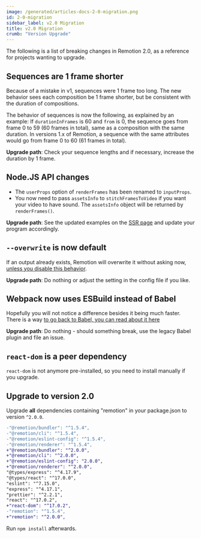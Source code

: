```yaml
---
image: /generated/articles-docs-2-0-migration.png
id: 2-0-migration
sidebar_label: v2.0 Migration
title: v2.0 Migration
crumb: "Version Upgrade"
---
```


The following is a list of breaking changes in Remotion 2.0, as a reference for projects wanting to upgrade.

## Sequences are 1 frame shorter

Because of a mistake in v1, sequences were 1 frame too long. The new behavior sees each composition be 1 frame shorter, but be consistent with the duration of compositions.

The behavior of sequences is now the following, as explained by an example: If `durationInFrames` is 60 and `from` is 0, the sequence goes from frame 0 to 59 (60 frames in total), same as a composition with the same duration. In versions 1.x of Remotion, a sequence with the same attributes would go from frame 0 to 60 (61 frames in total).

**Upgrade path**: Check your sequence lengths and if necessary, increase the duration by 1 frame.

## Node.JS API changes

- The `userProps` option of `renderFrames` has been renamed to `inputProps`.
- You now need to pass `assetsInfo` to `stitchFramesToVideo` if you want your video to have sound. The `assetsInfo` object will be returned by `renderFrames()`.

**Upgrade path**: See the updated examples on the [SSR page](/docs/ssr) and update your program accordingly.

## `--overwrite` is now default

If an output already exists, Remotion will overwrite it without asking now, [unless you disable this behavior](/docs/config#setoverwriteoutput).

**Upgrade path**: Do nothing or adjust the setting in the config file if you like.

## Webpack now uses ESBuild instead of Babel

Hopefully you will not notice a difference besides it being much faster. There is a way [to go back to Babel, you can read about it here](/docs/legacy-babel)

**Upgrade path**: Do nothing - should something break, use the legacy Babel plugin and file an issue.

## `react-dom` is a peer dependency

`react-dom` is not anymore pre-installed, so you need to install manually if you upgrade.

## Upgrade to version 2.0

Upgrade **all** dependencies containing "remotion" in your package.json to version `^2.0.0`.

```diff
-"@remotion/bundler": "^1.5.4",
-"@remotion/cli": "^1.5.4",
-"@remotion/eslint-config": "^1.5.4",
-"@remotion/renderer": "^1.5.4",
+"@remotion/bundler": "^2.0.0",
+"@remotion/cli": "^2.0.0",
+"@remotion/eslint-config": "2.0.0",
+"@remotion/renderer": "^2.0.0",
"@types/express": "^4.17.9",
"@types/react": "^17.0.0",
"eslint": "^7.15.0",
"express": "^4.17.1",
"prettier": "^2.2.1",
"react": "^17.0.2",
+"react-dom": "^17.0.2",
-"remotion": "^1.5.4",
+"remotion": "^2.0.0",
```

Run `npm install` afterwards.
